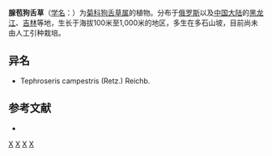 {{Speciesbox 
| genus = Tephroseris
| species = adenolepis
| authority = C. Jeffrey et [[陈艺林|Y. L. Chen]]
}}

'''腺苞狗舌草'''（[[学名|学名]]：{{lang|la|''Tephroseris adenolepis''}}）为[[菊科|菊科]][[狗舌草属|狗舌草属]]的植物。分布于[[俄罗斯|俄罗斯]]以及[[中国大陆|中国大陆]]的[[黑龙江|黑龙江]]、[[吉林|吉林]]等地，生长于海拔100米至1,000米的地区，多生在多石山坡，目前尚未由人工引种栽培。

== 异名 ==
* Tephroseris campestris (Retz.) Reichb.

== 参考文献 ==
<div class="references-small">
* {{cite web| url =http://www.bioinfo.cn/db05/KmzwSpecies.php?action=view&id=5702| title =腺苞狗舌草| work =《中国高等植物数据库全库》| publisher =中国科学院微生物研究所| author =昆明植物研究所| accessdate =2009-02-26| deadurl =yes| archiveurl =https://web.archive.org/web/20160305065330/http://www.bioinfo.cn/db05/KmzwSpecies.php?action=view&id=5702| archivedate =2016-03-05}}
</div>
{{Taxonbar|from=Q15232590}}

[[Category:狗舌草属|X]]
[[Category:俄羅斯植物|X]]
[[Category:黑龙江植物|X]]
[[Category:吉林植物|X]]